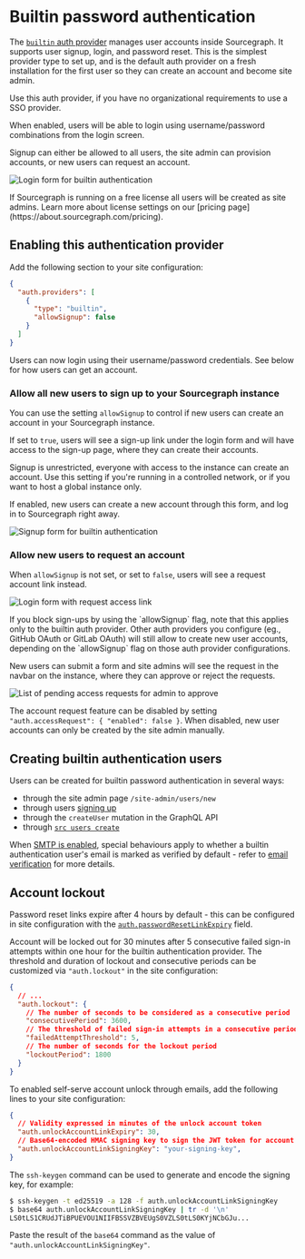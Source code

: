 # Builtin password authentication

The [`builtin` auth provider](/admin/config/site_config#builtin-password-authentication) manages user accounts inside Sourcegraph. It supports user signup, login, and password reset. This is the simplest provider type to set up, and is the default auth provider on a fresh installation for the first user so they can create an account and become site admin.

Use this auth provider, if you have no organizational requirements to use a SSO provider.

When enabled, users will be able to login using username/password combinations from the login screen.

Signup can either be allowed to all users, the site admin can provision accounts, or new users can request an account.

![Login form for builtin authentication](https://storage.googleapis.com/sourcegraph-assets/docs/images/admin/auth/login_signup.png)

<Callout type="note">
If Sourcegraph is running on a free license all users will be created as site admins. Learn more about license settings on our [pricing page](https://about.sourcegraph.com/pricing).
</Callout>

## Enabling this authentication provider

Add the following section to your site configuration:

```json
{
  "auth.providers": [
    {
      "type": "builtin",
      "allowSignup": false
    }
  ]
}
```

Users can now login using their username/password credentials. See below for how users can get an account.

### Allow all new users to sign up to your Sourcegraph instance

You can use the setting `allowSignup` to control if new users can create an account in your Sourcegraph instance.

If set to `true`, users will see a sign-up link under the login form and will have access to the sign-up page, where they can create their accounts.

<Callout type="note">Signup is unrestricted, everyone with access to the instance can create an account. Use this setting if you're running in a controlled network, or if you want to host a global instance only.</Callout>

If enabled, new users can create a new account through this form, and log in to Sourcegraph right away.

![Signup form for builtin authentication](https://storage.googleapis.com/sourcegraph-assets/docs/images/admin/auth/signup.png)

### Allow new users to request an account

When `allowSignup` is not set, or set to `false`, users will see a request account link instead.

![Login form with request access link](https://storage.googleapis.com/sourcegraph-assets/docs/images/admin/auth/login_request-access.png)

<Callout type="note">
If you block sign-ups by using the `allowSignup` flag, note that this applies only to the builtin auth provider. Other auth providers you configure (eg., GitHub OAuth or GitLab OAuth) will still allow to create new user accounts, depending on the `allowSignup` flag on those auth provider configurations.
</Callout>

New users can submit a form and site admins will see the request in the navbar on the instance, where they can approve or reject the requests.

![List of pending access requests for admin to approve](https://storage.googleapis.com/sourcegraph-assets/docs/images/admin/auth/pending-access-requests.png)

The account request feature can be disabled by setting `"auth.accessRequest": { "enabled": false }`. When disabled, new user accounts can only be created by the site admin manually.

## Creating builtin authentication users

Users can be created for builtin password authentication in several ways:

- through the site admin page `/site-admin/users/new`
- through users [signing up](#allow-all-new-users-to-sign-up-to-your-sourcegraph-instance)
- through the `createUser` mutation in the GraphQL API
- through [`src users create`](/cli/references/users/create)

When [SMTP is enabled](/admin/config/email), special behaviours apply to whether a builtin authentication user's email is marked as verified by default - refer to [email verification](/admin/config/email#user-email-verification) for more details.

## Account lockout

Password reset links expire after 4 hours by default - this can be configured in site configuration with the [`auth.passwordResetLinkExpiry`](/admin/config/site_config#auth-passwordResetLinkExpiry) field.

Account will be locked out for 30 minutes after 5 consecutive failed sign-in attempts within one hour for the builtin authentication provider. The threshold and duration of lockout and consecutive periods can be customized via `"auth.lockout"` in the site configuration:

```json
{
  // ...
  "auth.lockout": {
    // The number of seconds to be considered as a consecutive period
    "consecutivePeriod": 3600,
    // The threshold of failed sign-in attempts in a consecutive period
    "failedAttemptThreshold": 5,
    // The number of seconds for the lockout period
    "lockoutPeriod": 1800
  }
}
```

To enabled self-serve account unlock through emails, add the following lines to your site configuration:

```json
{
  // Validity expressed in minutes of the unlock account token
  "auth.unlockAccountLinkExpiry": 30,
  // Base64-encoded HMAC signing key to sign the JWT token for account unlock URLs
  "auth.unlockAccountLinkSigningKey": "your-signing-key",
}
```

The `ssh-keygen` command can be used to generate and encode the signing key, for example:

```bash
$ ssh-keygen -t ed25519 -a 128 -f auth.unlockAccountLinkSigningKey
$ base64 auth.unlockAccountLinkSigningKey | tr -d '\n'
LS0tLS1CRUdJTiBPUEVOU1NIIFBSSVZBVEUgS0VZLS0tLS0KYjNCbGJu...
```

Paste the result of the `base64` command as the value of `"auth.unlockAccountLinkSigningKey"`.
